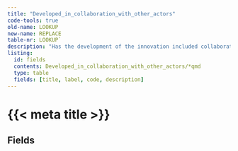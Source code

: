 ```yaml
---
title: "Developed_in_collaboration_with_other_actors"
code-tools: true
old-name: LOOKUP
new-name: REPLACE
table-nr: LOOKUP`
description: "Has the development of the innovation included collaboration with others?"
listing:
  id: fields
  contents: Developed_in_collaboration_with_other_actors/*qmd
  type: table
  fields: [title, label, code, description]
---
```


# {{< meta title >}}\n
## Fields

:::{ #fields }
:::
